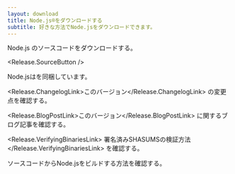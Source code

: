```yaml
---
layout: download
title: Node.js®をダウンロードする
subtitle: 好きな方法でNode.jsをダウンロードできます。
---
```


<section>
Node.js <Release.VersionDropdown />のソースコードをダウンロードする。

<Release.SourceButton />
</section>

<section>
Node.jsは<Release.NpmLink />を同梱しています。

<Release.ChangelogLink>このバージョン</Release.ChangelogLink>
の変更点を確認する。

<Release.BlogPostLink>このバージョン</Release.BlogPostLink>
に関するブログ記事を確認する。

<Release.VerifyingBinariesLink>
  署名済みSHASUMSの検証方法
</Release.VerifyingBinariesLink>
を確認する。

ソースコードから<LinkWithIcon href="https://github.com/nodejs/node/blob/main/BUILDING.md#building-nodejs-on-supported-platforms">Node.jsをビルドする方法</LinkWithIcon>を確認する。

</section>

